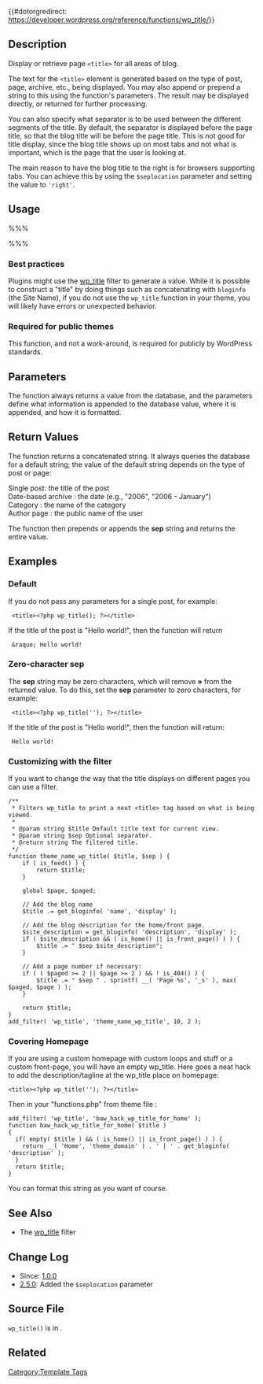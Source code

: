 {{#dotorgredirect: https://developer.wordpress.org/reference/functions/wp_title/}}

{{Languages|
{{en|Template Tags/wp_title}}
{{ja|テンプレートタグ/wp_title}}
{{zh-cn|函数参考/wp_title}}
{{ru|Теги шаблонов/wp title}}
}}

== Description ==

Display or retrieve page <code>&lt;title&gt;</code> for all areas of blog.

The text for the <code>&lt;title&gt;</code> element is generated based on the type of post, page, archive, etc., being displayed. You may also append or prepend a string to this using the function's parameters. The result may be displayed directly, or returned for further processing.

You can also specify what separator is to be used between the different segments of the title. By default, the separator is displayed before the page title, so that the blog title will be before the page title. This is not good for title display, since the blog title shows up on most tabs and not what is important, which is the page that the user is looking at.

The main reason to have the blog title to the right is for browsers supporting tabs. You can achieve this by using the <tt>$seplocation</tt> parameter and setting the value to <tt>'right'</tt>.

== Usage ==

%%% <?php wp_title( $sep, $display, $seplocation ); ?> %%%

=== Best practices ===

Plugins might use the [[Plugin_API/Filter_Reference/wp_title|wp_title]] filter to generate a value. While it is possible to construct a "title" by doing things such as concatenating with <code>bloginfo</code> (the Site Name), if you do not use the <code>wp_title</code> function in your theme, you will likely have errors or unexpected behavior.

=== Required for public themes ===

This function, and not a work-around, is required for publicly by WordPress standards.

== Parameters ==

The function always returns a value from the database, and the parameters define what information is appended to the database value, where it is appended, and how it is formatted. 

{{Parameter|$sep|string|Short for "separator" is a string appended before or after the value returned from the database. The string may be zero characters, see Examples, below. The '''sep''' string typically separates the Site Title (or a similar string) from the "title" of the post or page.|optional|&amp;raquo; (&raquo;)}}

{{Parameter|$display|boolean|Formats the return value either for display as text (<code>TRUE</code>) or as a parameter for another PHP function (<code>FALSE</code>).|optional|<code>TRUE</code>}}

{{Parameter|$seplocation|string|Defines whether the '''sep''' string is added before (prepended, or to the left) or after (appended, or to the right) of the value returned from the database. If '''seplocation''' is <code>right</code>, then the function appends the '''sep''' string to the database value: said differently, the '''sep''' is placed to the right of the title of the post or page. If '''seplocation''' is <code>left</code> ''or any value other than <code>right</code>'', then the function prepends the '''sep''' string to the database value. Said differently, the function adds the '''sep''' to the left of the title of the post or page. Special case: if '''$display''' is <code>FALSE</code> and you do not define the '''$seplocation''' parameter, the function will prepend a space to the entire string.|optional|<code>left</code>}}

== Return Values ==
The function returns a concatenated string. It always queries the database for a default string; the value of the default string depends on the type of post or page:
; Single post: the title of the post
; Date-based archive : the date (e.g., "2006", "2006 - January")
; Category : the name of the category
; Author page : the public name of the user

The function then prepends or appends the '''sep''' string and returns the entire value.

== Examples ==

=== Default ===

If you do not pass any parameters for a single post, for example:
<pre> <title><?php wp_title(); ?></title></pre>

If the title of the post is "Hello world!", then the function will return
<pre> &raquo; Hello world!</pre>

=== Zero-character '''sep''' ===

The '''sep''' string may be zero characters, which will remove '''&raquo;''' from the returned value. To do this, set the '''sep''' parameter to zero characters, for example:

<pre> <title><?php wp_title(''); ?></title></pre>

If the title of the post is "Hello world!", then the function will return:
<pre> Hello world!</pre>

=== Customizing with the filter ===
If you want to change the way that the title displays on different pages you can use a filter.
<pre>
/**
 * Filters wp_title to print a neat <title> tag based on what is being viewed.
 *
 * @param string $title Default title text for current view.
 * @param string $sep Optional separator.
 * @return string The filtered title.
 */
function theme_name_wp_title( $title, $sep ) {
	if ( is_feed() ) {
		return $title;
	}
	
	global $page, $paged;

	// Add the blog name
	$title .= get_bloginfo( 'name', 'display' );

	// Add the blog description for the home/front page.
	$site_description = get_bloginfo( 'description', 'display' );
	if ( $site_description && ( is_home() || is_front_page() ) ) {
		$title .= " $sep $site_description";
	}

	// Add a page number if necessary:
	if ( ( $paged >= 2 || $page >= 2 ) && ! is_404() ) {
		$title .= " $sep " . sprintf( __( 'Page %s', '_s' ), max( $paged, $page ) );
	}

	return $title;
}
add_filter( 'wp_title', 'theme_name_wp_title', 10, 2 );
</pre>

=== Covering Homepage ===

If you are using a custom homepage with custom loops and stuff or a custom front-page, you will have an empty wp_title. Here goes a neat hack to add the description/tagline at the wp_title place on homepage:

<pre><title><?php wp_title(''); ?></title></pre>

Then in your "functions.php" from theme file :
<pre>add_filter( 'wp_title', 'baw_hack_wp_title_for_home' );
function baw_hack_wp_title_for_home( $title )
{
  if( empty( $title ) && ( is_home() || is_front_page() ) ) {
    return __( 'Home', 'theme_domain' ) . ' | ' . get_bloginfo( 'description' );
  }
  return $title;
}</pre>
You can format this string as you want of course.

== See Also ==
* The [[Plugin_API/Filter_Reference/wp_title|wp_title]] filter

== Change Log ==

* Since: [[Version 1.0|1.0.0]]
* [[Version 2.5|2.5.0]]: Added the <code>$seplocation</code> parameter

== Source File ==

<code>wp_title()</code> is in {{Trac|wp-includes/general-template.php}}.

== Related ==

{{Tag Post Tags}}

{{Tag Footer}}

{{Copyedit}}

[[Category:Template Tags]]